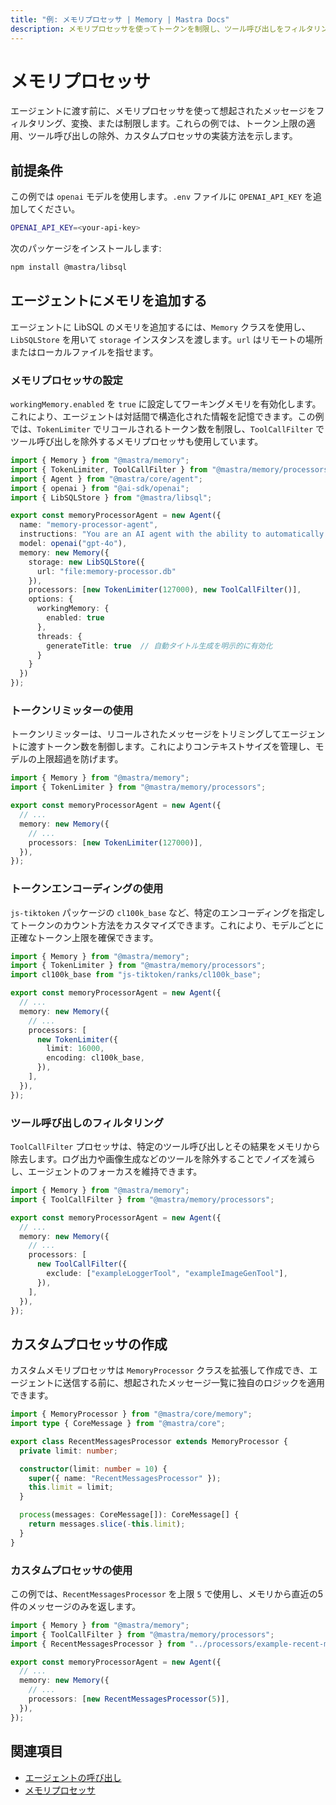 ```yaml
---
title: "例: メモリプロセッサ | Memory | Mastra Docs"
description: メモリプロセッサを使ってトークンを制限し、ツール呼び出しをフィルタリングし、カスタムフィルタを作成する方法の例。
---
```




# メモリプロセッサ

エージェントに渡す前に、メモリプロセッサを使って想起されたメッセージをフィルタリング、変換、または制限します。これらの例では、トークン上限の適用、ツール呼び出しの除外、カスタムプロセッサの実装方法を示します。



## 前提条件

この例では `openai` モデルを使用します。`.env` ファイルに `OPENAI_API_KEY` を追加してください。

```bash filename=".env" copy
OPENAI_API_KEY=<your-api-key>
```

次のパッケージをインストールします:

```bash copy
npm install @mastra/libsql
```



## エージェントにメモリを追加する

エージェントに LibSQL のメモリを追加するには、`Memory` クラスを使用し、`LibSQLStore` を用いて `storage` インスタンスを渡します。`url` はリモートの場所またはローカルファイルを指せます。

### メモリプロセッサの設定

`workingMemory.enabled` を `true` に設定してワーキングメモリを有効化します。これにより、エージェントは対話間で構造化された情報を記憶できます。この例では、`TokenLimiter` でリコールされるトークン数を制限し、`ToolCallFilter` でツール呼び出しを除外するメモリプロセッサも使用しています。

```typescript filename="src/mastra/agents/example-working-memory-agent.ts" showLineNumbers copy
import { Memory } from "@mastra/memory";
import { TokenLimiter, ToolCallFilter } from "@mastra/memory/processors";
import { Agent } from "@mastra/core/agent";
import { openai } from "@ai-sdk/openai";
import { LibSQLStore } from "@mastra/libsql";

export const memoryProcessorAgent = new Agent({
  name: "memory-processor-agent",
  instructions: "You are an AI agent with the ability to automatically recall memories from previous interactions.",
  model: openai("gpt-4o"),
  memory: new Memory({
    storage: new LibSQLStore({
      url: "file:memory-processor.db"
    }),
    processors: [new TokenLimiter(127000), new ToolCallFilter()],
    options: {
      workingMemory: {
        enabled: true
      },
      threads: {
        generateTitle: true  // 自動タイトル生成を明示的に有効化
      }
    }
  })
});
```

### トークンリミッターの使用

トークンリミッターは、リコールされたメッセージをトリミングしてエージェントに渡すトークン数を制御します。これによりコンテキストサイズを管理し、モデルの上限超過を防げます。

```typescript showLineNumbers
import { Memory } from "@mastra/memory";
import { TokenLimiter } from "@mastra/memory/processors";

export const memoryProcessorAgent = new Agent({
  // ...
  memory: new Memory({
    // ...
    processors: [new TokenLimiter(127000)],
  }),
});
```

### トークンエンコーディングの使用

`js-tiktoken` パッケージの `cl100k_base` など、特定のエンコーディングを指定してトークンのカウント方法をカスタマイズできます。これにより、モデルごとに正確なトークン上限を確保できます。

```typescript showLineNumbers
import { Memory } from "@mastra/memory";
import { TokenLimiter } from "@mastra/memory/processors";
import cl100k_base from "js-tiktoken/ranks/cl100k_base";

export const memoryProcessorAgent = new Agent({
  // ...
  memory: new Memory({
    // ...
    processors: [
      new TokenLimiter({
        limit: 16000,
        encoding: cl100k_base,
      }),
    ],
  }),
});
```

### ツール呼び出しのフィルタリング

`ToolCallFilter` プロセッサは、特定のツール呼び出しとその結果をメモリから除去します。ログ出力や画像生成などのツールを除外することでノイズを減らし、エージェントのフォーカスを維持できます。

```typescript showLineNumbers
import { Memory } from "@mastra/memory";
import { ToolCallFilter } from "@mastra/memory/processors";

export const memoryProcessorAgent = new Agent({
  // ...
  memory: new Memory({
    // ...
    processors: [
      new ToolCallFilter({
        exclude: ["exampleLoggerTool", "exampleImageGenTool"],
      }),
    ],
  }),
});
```



## カスタムプロセッサの作成

カスタムメモリプロセッサは `MemoryProcessor` クラスを拡張して作成でき、エージェントに送信する前に、想起されたメッセージ一覧に独自のロジックを適用できます。

```typescript filename="src/mastra/processors/example-recent-messages-processor.ts" showLineNumbers copy
import { MemoryProcessor } from "@mastra/core/memory";
import type { CoreMessage } from "@mastra/core";

export class RecentMessagesProcessor extends MemoryProcessor {
  private limit: number;

  constructor(limit: number = 10) {
    super({ name: "RecentMessagesProcessor" });
    this.limit = limit;
  }

  process(messages: CoreMessage[]): CoreMessage[] {
    return messages.slice(-this.limit);
  }
}
```

### カスタムプロセッサの使用

この例では、`RecentMessagesProcessor` を上限 `5` で使用し、メモリから直近の5件のメッセージのみを返します。

```typescript showLineNumbers
import { Memory } from "@mastra/memory";
import { ToolCallFilter } from "@mastra/memory/processors";
import { RecentMessagesProcessor } from "../processors/example-recent-messages-processor";

export const memoryProcessorAgent = new Agent({
  // ...
  memory: new Memory({
    // ...
    processors: [new RecentMessagesProcessor(5)],
  }),
});
```



## 関連項目

- [エージェントの呼び出し](../agents/calling-agents.mdx#from-the-command-line)
- [メモリプロセッサ](../../docs/memory/memory-processors.mdx)
